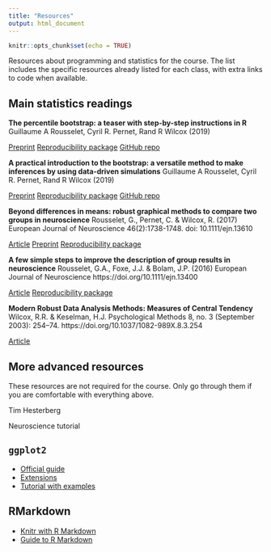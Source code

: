 ```yaml
---
title: "Resources"
output: html_document
---
```


```r
knitr::opts_chunk$set(echo = TRUE)
```

Resources about programming and statistics for the course. The list includes the specific resources already listed for each class, with extra links to code when available.

## Main statistics readings

**The percentile bootstrap: a teaser with step-by-step instructions in R**
Guillaume A Rousselet, Cyril R. Pernet, Rand R Wilcox (2019)

<a href="https://psyarxiv.com/kxarf" class="badge badge-info">Preprint</a>
<a href="https://osf.io/dvuze/" class="badge progress-bar-warning">Reproducibility package</a>
<a href="https://github.com/GRousselet/bootsteps" class="badge badge-dark">GitHub repo</a>

**A practical introduction to the bootstrap: a versatile method to make inferences by using data-driven simulations**
Guillaume A Rousselet, Cyril R. Pernet, Rand R Wilcox (2019)

<a href="https://psyarxiv.com/h8ft7" class="badge badge-info">Preprint</a>
<a href="https://osf.io/8b4t5/" class="badge badge-warning">Reproducibility package</a>
<a href="https://github.com/GRousselet/bootstrap" class="badge badge-dark">GitHub repo</a>

**Beyond differences in means: robust graphical methods to compare two groups in neuroscience**
Rousselet, G., Pernet, C. & Wilcox, R. (2017) 
European Journal of Neuroscience 46(2):1738-1748. doi: 10.1111/ejn.13610

<a href="https://www.ncbi.nlm.nih.gov/pubmed/28544058" class="badge badge-light">Article</a>
<a href="http://biorxiv.org/content/10.1101/121079v2" class="badge badge-info">Preprint</a>
<a href="https://dx.doi.org/10.6084/m9.figshare.4055970" class="badge badge-warning">Reproducibility package</a>

**A few simple steps to improve the description of group results in neuroscience**
Rousselet, G.A., Foxe, J.J. & Bolam, J.P. (2016) 
European Journal of Neuroscience https://doi.org/10.1111/ejn.13400

<a href="https://onlinelibrary.wiley.com/doi/full/10.1111/ejn.13400" class="badge badge-light">Article</a>
<a href="https://dx.doi.org/10.6084/m9.figshare.3806487" class="badge badge-warning">Reproducibility package</a>

**Modern Robust Data Analysis Methods: Measures of Central Tendency**
Wilcox, R.R. & Keselman, H.J. 
Psychological Methods 8, no. 3 (September 2003): 254–74. https://doi.org/10.1037/1082-989X.8.3.254

<a href="https://pdfs.semanticscholar.org/ae4f/7b6c6ee364049eeed874717b5b499d14156a.pdf" class="badge badge-light">Article</a>

## More advanced resources
These resources are not required for the course. Only go through them if you are comfortable with everything above.

Tim Hesterberg

Neuroscience tutorial

## `ggplot2`

- [Official guide]()
- [Extensions]()
- [Tutorial with examples]()

## RMarkdown

- [Knitr with R Markdown](https://kbroman.org/knitr_knutshell/pages/Rmarkdown.html)
- [Guide to R Markdown](https://bookdown.org/yihui/rmarkdown/)


